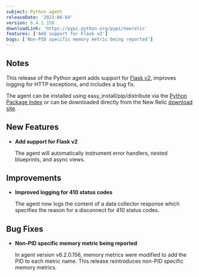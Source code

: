 ```yaml
---
subject: Python agent
releaseDate: '2021-06-04'
version: 6.4.1.158
downloadLink: 'https://pypi.python.org/pypi/newrelic'
features: ['Add support for Flask v2']
bugs: ['Non-PID specific memory metric being reported']
---
```


## Notes

This release of the Python agent adds support for [Flask v2](https://flask.palletsprojects.com/en/2.0.x/changes/#version-2-0-0), improves logging for HTTP exceptions, and includes a bug fix.

The agent can be installed using easy_install/pip/distribute via the [Python Package Index](https://pypi.python.org/pypi/newrelic) or can be downloaded directly from the New Relic [download site](http://download.newrelic.com/python_agent/release).

## New Features

* **Add support for Flask v2**

  The agent will automatically instrument error handlers, nested blueprints, and async views.

## Improvements

* **Improved logging for 410 status codes**

  The agent now logs the content of a data collector response which specifies the reason for a disconnect for 410 status codes.

## Bug Fixes

* **Non-PID specific memory metric being reported**

  In agent version v6.2.0.156, memory metrics were modified to add the PID to each metric name. This release reintroduces non-PID specific memory metrics.
